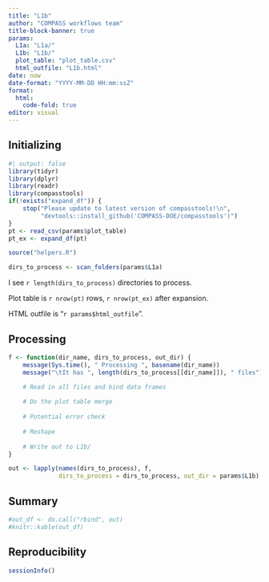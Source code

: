 ```yaml
---
title: "L1b"
author: "COMPASS workflows team"
title-block-banner: true
params:
  L1a: "L1a/"
  L1b: "L1b/"
  plot_table: "plot_table.csv"
  html_outfile: "L1b.html"
date: now
date-format: "YYYY-MM-DD HH:mm:ssZ"
format: 
  html:
    code-fold: true
editor: visual
---
```


## Initializing

```r
#| output: false
library(tidyr)
library(dplyr)
library(readr)
library(compasstools)
if(!exists("expand_df")) {
    stop("Please update to latest version of compasstools!\n",
         "devtools::install_github('COMPASS-DOE/compasstools')")
}
pt <- read_csv(params$plot_table)
pt_ex <- expand_df(pt)

source("helpers.R")

dirs_to_process <- scan_folders(params$L1a)
```

I see `r length(dirs_to_process)` directories to process.

Plot table is `r nrow(pt)` rows, `r nrow(pt_ex)` after expansion.

HTML outfile is "`r params$html_outfile`".

## Processing

```r
f <- function(dir_name, dirs_to_process, out_dir) {
    message(Sys.time(), " Processing ", basename(dir_name))
    message("\tIt has ", length(dirs_to_process[[dir_name]]), " files")

    # Read in all files and bind data frames
    
    # Do the plot table merge
    
    # Potential error check
    
    # Reshape
    
    # Write out to L1b/
}

out <- lapply(names(dirs_to_process), f, 
              dirs_to_process = dirs_to_process, out_dir = params$L1b)
```

## Summary

```r
#out_df <- do.call("rbind", out)
#knitr::kable(out_df)
```

## Reproducibility

```r
sessionInfo()
```

